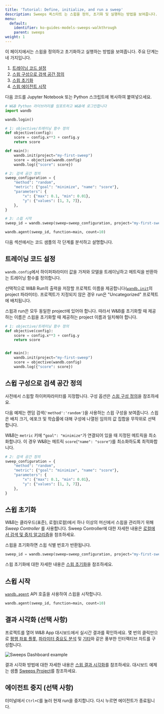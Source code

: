 ```yaml
---
title: 'Tutorial: Define, initialize, and run a sweep'
description: Sweeps 퀵스타트 는 스윕을 정의, 초기화 및 실행하는 방법을 보여줍니다. 주요 단계는 다음과 같습니다.
menu:
  default:
    identifier: ko-guides-models-sweeps-walkthrough
    parent: sweeps
weight: 1
---
```


이 페이지에서는 스윕을 정의하고 초기화하고 실행하는 방법을 보여줍니다. 주요 단계는 네 가지입니다.

1. [트레이닝 코드 설정](#set-up-your-training-code)
2. [스윕 구성으로 검색 공간 정의](#define-the-search-space-with-a-sweep-configuration)
3. [스윕 초기화](#initialize-the-sweep)
4. [스윕 에이전트 시작](#start-the-sweep)

다음 코드를 Jupyter Notebook 또는 Python 스크립트에 복사하여 붙여넣으세요.

```python
# W&B Python 라이브러리를 임포트하고 W&B에 로그인합니다
import wandb

wandb.login()

# 1: objective/트레이닝 함수 정의
def objective(config):
    score = config.x**3 + config.y
    return score

def main():
    wandb.init(project="my-first-sweep")
    score = objective(wandb.config)
    wandb.log({"score": score})

# 2: 검색 공간 정의
sweep_configuration = {
    "method": "random",
    "metric": {"goal": "minimize", "name": "score"},
    "parameters": {
        "x": {"max": 0.1, "min": 0.01},
        "y": {"values": [1, 3, 7]},
    },
}

# 3: 스윕 시작
sweep_id = wandb.sweep(sweep=sweep_configuration, project="my-first-sweep")

wandb.agent(sweep_id, function=main, count=10)
```

다음 섹션에서는 코드 샘플의 각 단계를 분석하고 설명합니다.

## 트레이닝 코드 설정
`wandb.config`에서 하이퍼파라미터 값을 가져와 모델을 트레이닝하고 메트릭을 반환하는 트레이닝 함수를 정의합니다.

선택적으로 W&B Run의 출력을 저장할 프로젝트 이름을 제공합니다([`wandb.init`](/ko/models/ref/python/init)의 project 파라미터). 프로젝트가 지정되지 않은 경우 run은 "Uncategorized" 프로젝트에 배치됩니다.

<Note>
스윕과 run은 모두 동일한 project에 있어야 합니다. 따라서 W&B를 초기화할 때 제공하는 이름은 스윕을 초기화할 때 제공하는 project 이름과 일치해야 합니다.
</Note>

```python
# 1: objective/트레이닝 함수 정의
def objective(config):
    score = config.x**3 + config.y
    return score


def main():
    wandb.init(project="my-first-sweep")
    score = objective(wandb.config)
    wandb.log({"score": score})
```

## 스윕 구성으로 검색 공간 정의

사전에서 스윕할 하이퍼파라미터를 지정합니다. 구성 옵션은 [스윕 구성 정의](/ko/models/sweeps/define-sweep-configuration/)을 참조하세요.

다음 예제는 랜덤 검색(`'method':'random'`)을 사용하는 스윕 구성을 보여줍니다. 스윕은 배치 크기, 에포크 및 학습률에 대해 구성에 나열된 임의의 값 집합을 무작위로 선택합니다.

W&B는 `metric` 키에 `“goal": "minimize"`가 연결되어 있을 때 지정된 메트릭을 최소화합니다. 이 경우 W&B는 메트릭 `score`(`"name": "score"`)를 최소화하도록 최적화합니다.

```python
# 2: 검색 공간 정의
sweep_configuration = {
    "method": "random",
    "metric": {"goal": "minimize", "name": "score"},
    "parameters": {
        "x": {"max": 0.1, "min": 0.01},
        "y": {"values": [1, 3, 7]},
    },
}
```

## 스윕 초기화

W&B는 클라우드(표준), 로컬(로컬)에서 하나 이상의 머신에서 스윕을 관리하기 위해 _Sweep Controller_ 를 사용합니다. Sweep Controller에 대한 자세한 내용은 [로컬에서 검색 및 중지 알고리즘](/ko/models/sweeps/local-controller/)을 참조하세요.

스윕을 초기화하면 스윕 식별 번호가 반환됩니다.

```python
sweep_id = wandb.sweep(sweep=sweep_configuration, project="my-first-sweep")
```

스윕 초기화에 대한 자세한 내용은 [스윕 초기화](/ko/models/sweeps/walkthrough/#%EC%8A%A4%EC%9C%95-%EC%B4%88%EA%B8%B0%ED%99%94)을 참조하세요.

## 스윕 시작

[`wandb.agent`](/ko/models/ref/python/agent) API 호출을 사용하여 스윕을 시작합니다.

```python
wandb.agent(sweep_id, function=main, count=10)
```

## 결과 시각화 (선택 사항)

프로젝트를 열어 W&B App 대시보드에서 실시간 결과를 확인하세요. 몇 번의 클릭만으로 [평행 좌표 플롯](/ko/models/app/features/panels/parallel-coordinates/), [파라미터 중요도 분석](/ko/models/app/features/panels/parameter-importance/) 및 [기타](/ko/models/app/features/panels/)와 같은 풍부한 인터랙티브 차트를 구성합니다.

<Frame>
    <img src="/images/sweeps/quickstart_dashboard_example.png" alt="Sweeps Dashboard example"  />
</Frame>

결과 시각화 방법에 대한 자세한 내용은 [스윕 결과 시각화](/ko/models/sweeps/visualize-sweep-results/)를 참조하세요. 대시보드 예제는 샘플 [Sweeps Project](https://wandb.ai/anmolmann/pytorch-cnn-fashion/sweeps/pmqye6u3)를 참조하세요.

## 에이전트 중지 (선택 사항)

터미널에서 `Ctrl+C`를 눌러 현재 run을 중지합니다. 다시 누르면 에이전트가 종료됩니다.
